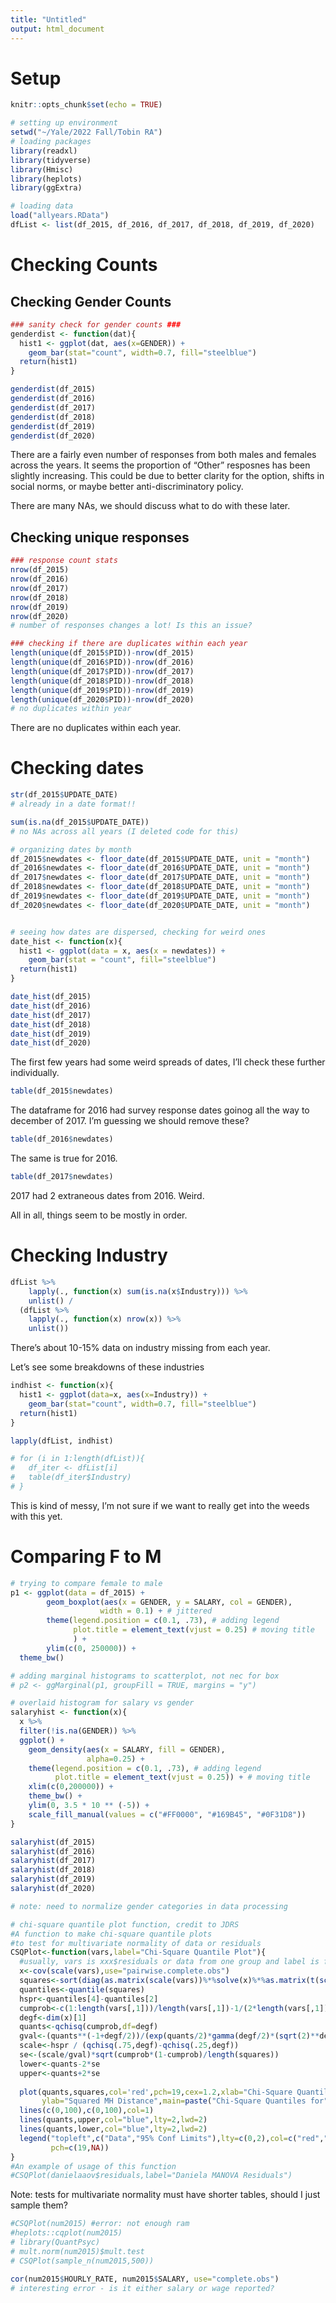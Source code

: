 ```yaml
---
title: "Untitled"
output: html_document
---
```

# Setup

```r
knitr::opts_chunk$set(echo = TRUE)
```

```r
# setting up environment
setwd("~/Yale/2022 Fall/Tobin RA")
# loading packages
library(readxl)
library(tidyverse)
library(Hmisc)
library(heplots)
library(ggExtra)

# loading data
load("allyears.RData")
dfList <- list(df_2015, df_2016, df_2017, df_2018, df_2019, df_2020)
```


# Checking Counts

## Checking Gender Counts
```r
### sanity check for gender counts ###
genderdist <- function(dat){
  hist1 <- ggplot(dat, aes(x=GENDER)) +
    geom_bar(stat="count", width=0.7, fill="steelblue")
  return(hist1)
}

genderdist(df_2015)
genderdist(df_2016)
genderdist(df_2017)
genderdist(df_2018)
genderdist(df_2019)
genderdist(df_2020)
```

There are a fairly even number of responses from both males and females across the years. It seems the proportion of "Other" resposnes has been slightly increasing. This could be due to better clarity for the option, shifts in social norms, or maybe better anti-discriminatory policy.

There are many NAs, we should discuss what to do with these later.

## Checking unique responses
```r
### response count stats
nrow(df_2015)
nrow(df_2016)
nrow(df_2017)
nrow(df_2018)
nrow(df_2019)
nrow(df_2020)
# number of responses changes a lot! Is this an issue?

### checking if there are duplicates within each year
length(unique(df_2015$PID))-nrow(df_2015)
length(unique(df_2016$PID))-nrow(df_2016)
length(unique(df_2017$PID))-nrow(df_2017)
length(unique(df_2018$PID))-nrow(df_2018)
length(unique(df_2019$PID))-nrow(df_2019)
length(unique(df_2020$PID))-nrow(df_2020)
# no duplicates within year
```

There are no duplicates within each year.

# Checking dates
```r
str(df_2015$UPDATE_DATE) 
# already in a date format!!

sum(is.na(df_2015$UPDATE_DATE))
# no NAs across all years (I deleted code for this)

# organizing dates by month
df_2015$newdates <- floor_date(df_2015$UPDATE_DATE, unit = "month")
df_2016$newdates <- floor_date(df_2016$UPDATE_DATE, unit = "month")
df_2017$newdates <- floor_date(df_2017$UPDATE_DATE, unit = "month")
df_2018$newdates <- floor_date(df_2018$UPDATE_DATE, unit = "month")
df_2019$newdates <- floor_date(df_2019$UPDATE_DATE, unit = "month")
df_2020$newdates <- floor_date(df_2020$UPDATE_DATE, unit = "month")


# seeing how dates are dispersed, checking for weird ones
date_hist <- function(x){
  hist1 <- ggplot(data = x, aes(x = newdates)) +
    geom_bar(stat = "count", fill="steelblue")
  return(hist1)
}

date_hist(df_2015)
date_hist(df_2016)
date_hist(df_2017)
date_hist(df_2018)
date_hist(df_2019)
date_hist(df_2020)
```

The first few years had some weird spreads of dates, I'll check these further individually.

```r
table(df_2015$newdates)
```
The dataframe for 2016 had survey response dates goinog all the way to december of 2017. I'm guessing we should remove these?

```r
table(df_2016$newdates)
```

The same is true for 2016.

```r
table(df_2017$newdates)
```

2017 had 2 extraneous dates from 2016. Weird.

All in all, things seem to be mostly in order. 


# Checking Industry

```r
dfList %>%
    lapply(., function(x) sum(is.na(x$Industry))) %>%
    unlist() /
  (dfList %>%
    lapply(., function(x) nrow(x)) %>%
    unlist())
```

There's about 10-15% data on industry missing from each year.

Let's see some breakdowns of these industries
```r
indhist <- function(x){
  hist1 <- ggplot(data=x, aes(x=Industry)) +
    geom_bar(stat="count", width=0.7, fill="steelblue")
  return(hist1)
}

lapply(dfList, indhist)

# for (i in 1:length(dfList)){
#   df_iter <- dfList[i]
#   table(df_iter$Industry)
# }
```

This is kind of messy, I'm not sure if we want to really get into the weeds with this yet.

# Comparing F to M
```r
# trying to compare female to male
p1 <- ggplot(data = df_2015) +
        geom_boxplot(aes(x = GENDER, y = SALARY, col = GENDER),
                    width = 0.1) + # jittered
        theme(legend.position = c(0.1, .73), # adding legend
              plot.title = element_text(vjust = 0.25) # moving title
              ) +
        ylim(c(0, 250000)) +
  theme_bw()

# adding marginal histograms to scatterplot, not nec for box    
# p2 <- ggMarginal(p1, groupFill = TRUE, margins = "y") 

# overlaid histogram for salary vs gender
salaryhist <- function(x){
  x %>%
  filter(!is.na(GENDER)) %>%
  ggplot() +
    geom_density(aes(x = SALARY, fill = GENDER),
                 alpha=0.25) + 
    theme(legend.position = c(0.1, .73), # adding legend
          plot.title = element_text(vjust = 0.25)) + # moving title
    xlim(c(0,200000)) +
    theme_bw() +
    ylim(0, 3.5 * 10 ** (-5)) +
    scale_fill_manual(values = c("#FF0000", "#169B45", "#0F31D8"))
}

salaryhist(df_2015)
salaryhist(df_2016)
salaryhist(df_2017)
salaryhist(df_2018)
salaryhist(df_2019)
salaryhist(df_2020)

# note: need to normalize gender categories in data processing
```

```r
# chi-square quantile plot function, credit to JDRS
#A function to make chi-square quantile plots 
#to test for multivariate normality of data or residuals
CSQPlot<-function(vars,label="Chi-Square Quantile Plot"){
  #usually, vars is xxx$residuals or data from one group and label is for plot
  x<-cov(scale(vars),use="pairwise.complete.obs")
  squares<-sort(diag(as.matrix(scale(vars))%*%solve(x)%*%as.matrix(t(scale(vars)))))
  quantiles<-quantile(squares)
  hspr<-quantiles[4]-quantiles[2]
  cumprob<-c(1:length(vars[,1]))/length(vars[,1])-1/(2*length(vars[,1]))
  degf<-dim(x)[1]
  quants<-qchisq(cumprob,df=degf)
  gval<-(quants**(-1+degf/2))/(exp(quants/2)*gamma(degf/2)*(sqrt(2)**degf))
  scale<-hspr / (qchisq(.75,degf)-qchisq(.25,degf))
  se<-(scale/gval)*sqrt(cumprob*(1-cumprob)/length(squares))
  lower<-quants-2*se
  upper<-quants+2*se
  
  plot(quants,squares,col='red',pch=19,cex=1.2,xlab="Chi-Square Quantiles",
       ylab="Squared MH Distance",main=paste("Chi-Square Quantiles for",label),ylim=range(upper,lower, squares) , xlim=range(c(0,quants)))
  lines(c(0,100),c(0,100),col=1)
  lines(quants,upper,col="blue",lty=2,lwd=2)
  lines(quants,lower,col="blue",lty=2,lwd=2)
  legend("topleft",c("Data","95% Conf Limits"),lty=c(0,2),col=c("red","blue"),lwd=c(2,2),
         pch=c(19,NA))
}
#An example of usage of this function
#CSQPlot(danielaaov$residuals,label="Daniela MANOVA Residuals")
```

Note: tests for multivariate normality must have shorter tables, should I
just sample them?

```r

#CSQPlot(num2015) #error: not enough ram
#heplots::cqplot(num2015)
# library(QuantPsyc)
# mult.norm(num2015)$mult.test
# CSQPlot(sample_n(num2015,500))

cor(num2015$HOURLY_RATE, num2015$SALARY, use="complete.obs")
# interesting error - is it either salary or wage reported?
```
